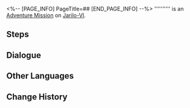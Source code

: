 <%-- [PAGE_INFO]
PageTitle=##
[END_PAGE_INFO] --%>
{{Stub|Dialogue.}}
{{Mission Infobox
|id            = 8014150
|title         = 
|image         = <!--Mission .png-->
|type          = Adventure
|event_name    = 
|chapter       = 
|requirements  = [[Adventure Mission]] ''[[Let's Go! Aetherium Wars!]]'' completed
|summary       = <!--official mission summary from Fate's Atlas-->
|characters    = Barrie; Trailblazer
|startLocation = [[Jarilo-VI]] - [[Old Weapon Testing Ground]]
|world         = Jarilo-VI
|area          = Old Weapon Testing Ground
|prev          = Let's Go! Aetherium Wars!
|next          = 
|rewards       = 
}}
'''''''''' is an [[Adventure Mission]] on [[Jarilo-VI]].

==Steps==


<!--
==Gameplay Notes==

--><!--
==Trial Character==

-->
==Dialogue==
{{Stub Dialogue}}
{{Dialogue Start}}
:{{tx}}
{{Dialogue End}}

==Other Languages==
{{Other Languages
|en   = 
|zhs  = 
|zht  = 
|ja   = 
|ko   = 
|es   = 
|fr   = 
|ru   = 
|th   = 
|vi   = 
|de   = 
|id   = 
|pt   = 
}}

==Change History==
{{Change History|1.4}}
